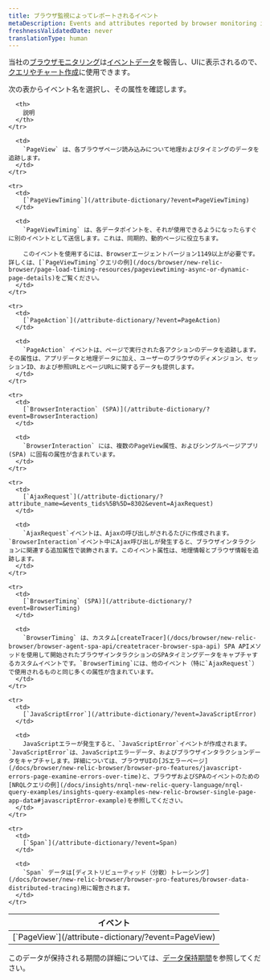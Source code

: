 ```yaml
---
title: ブラウザ監視によってレポートされるイベント
metaDescription: Events and attributes reported by browser monitoring in New Relic.
freshnessValidatedDate: never
translationType: human
---
```


当社の[ブラウザモニタリング](/docs/browser/browser-monitoring/getting-started/introduction-browser-monitoring)は[イベントデータ](/docs/using-new-relic/data/understand-data/new-relic-data-types#event-data)を報告し、UIに表示されるので、[クエリやチャート作成](/docs/using-new-relic/data/understand-data/query-new-relic-data)に使用できます。

次の表からイベント名を選択し、その属性を確認します。

<table>
  <thead>
    <tr>
      <th style={{ width: "250px" }}>
        イベント
      </th>

      <th>
        説明
      </th>
    </tr>
  </thead>

  <tbody>
    <tr>
      <td>
        [`PageView`](/attribute-dictionary/?event=PageView)
      </td>

      <td>
        `PageView` は、各ブラウザページ読み込みについて地理およびタイミングのデータを追跡します。
      </td>
    </tr>

    <tr>
      <td>
        [`PageViewTiming`](/attribute-dictionary/?event=PageViewTiming)
      </td>

      <td>
        `PageViewTiming` は、各データポイントを、それが使用できるようになったらすぐに別のイベントとして送信します。これは、同期的、動的ページに役立ちます。

        このイベントを使用するには、Browserエージェントバージョン1149以上が必要です。詳しくは、[`PageViewTiming`クエリの例](/docs/browser/new-relic-browser/page-load-timing-resources/pageviewtiming-async-or-dynamic-page-details)をご覧ください。
      </td>
    </tr>

    <tr>
      <td>
        [`PageAction`](/attribute-dictionary/?event=PageAction)
      </td>

      <td>
        `PageAction` イベントは、ページで実行された各アクションのデータを追跡します。その属性は、アプリデータと地理データに加え、ユーザーのブラウザのディメンジョン、セッションID、および参照URLとページURLに関するデータも提供します。
      </td>
    </tr>

    <tr>
      <td>
        [`BrowserInteraction` (SPA)](/attribute-dictionary/?event=BrowserInteraction)
      </td>

      <td>
        `BrowserInteraction` には、複数のPageView属性、およびシングルページアプリ (SPA) に固有の属性が含まれています。
      </td>
    </tr>

    <tr>
      <td>
        [`AjaxRequest`](/attribute-dictionary/?attribute_name=&events_tids%5B%5D=8302&event=AjaxRequest)
      </td>

      <td>
        `AjaxRequest`イベントは、Ajaxの呼び出しがされるたびに作成されます。`BrowserInteraction`イベント中にAjax呼び出しが発生すると、ブラウザインタラクションに関連する追加属性で装飾されます。このイベント属性は、地理情報とブラウザ情報を追跡します。
      </td>
    </tr>

    <tr>
      <td>
        [`BrowserTiming` (SPA)](/attribute-dictionary/?event=BrowserTiming)
      </td>

      <td>
        `BrowserTiming` は、カスタム[createTracer](/docs/browser/new-relic-browser/browser-agent-spa-api/createtracer-browser-spa-api) SPA APIメソッドを使用して開始されたブラウザインタラクションのSPAタイミングデータをキャプチャするカスタムイベントです。`BrowserTiming`には、他のイベント（特に`AjaxRequest`）で使用されるものと同じ多くの属性が含まれています。
      </td>
    </tr>

    <tr>
      <td>
        [`JavaScriptError`](/attribute-dictionary/?event=JavaScriptError)
      </td>

      <td>
        JavaScriptエラーが発生すると、`JavaScriptError`イベントが作成されます。`JavaScriptError`は、JavaScriptエラーデータ、およびブラウザインタラクションデータをキャプチャします。詳細については、ブラウザUIの[JSエラーページ](/docs/browser/new-relic-browser/browser-pro-features/javascript-errors-page-examine-errors-over-time)と、ブラウザおよびSPAのイベントのための[NRQLクエリの例](/docs/insights/nrql-new-relic-query-language/nrql-query-examples/insights-query-examples-new-relic-browser-single-page-app-data#javascriptError-example)を参照してください。
      </td>
    </tr>

    <tr>
      <td>
        [`Span`](/attribute-dictionary/?event=Span)
      </td>

      <td>
        `Span` データは[ディストリビューティッド（分散）トレーシング](/docs/browser/new-relic-browser/browser-pro-features/browser-data-distributed-tracing)用に報告されます。
      </td>
    </tr>
  </tbody>
</table>

このデータが保持される期間の詳細については、[データ保持期間](/docs/data-apis/manage-data/manage-data-retention)を参照してください。